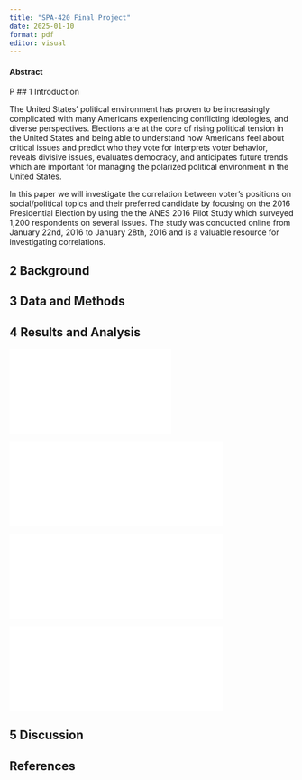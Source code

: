 ```yaml
---
title: "SPA-420 Final Project"
date: 2025-01-10
format: pdf
editor: visual
---
```


#### Abstract
P
## 1 Introduction

The United States' political environment has proven to be increasingly complicated with many Americans experiencing conflicting ideologies, and diverse perspectives. Elections are at the core of rising political tension in the United States and being able to understand how Americans feel about critical issues and predict who they vote for interprets voter behavior, reveals divisive issues, evaluates democracy, and anticipates future trends which are important for managing the polarized political environment in the United States. 

In this paper we will investigate the correlation between voter's positions on social/political topics and their preferred candidate by focusing on the 2016 Presidential Election by using the the ANES 2016 Pilot Study which surveyed 1,200 respondents on several issues. The study was conducted online from January 22nd, 2016 to January 28th, 2016 and is a valuable resource for investigating correlations. 

## 2 Background

## 3 Data and Methods

## 4 Results and Analysis

![](figs/econ_opin.pdf){width="57%" align="center"}

![](figs/gov_warming.pdf){width="75%" align="center"}

![](figs/racial_adv.pdf){width="75%" align="center"}

![](figs/immig_opin.pdf){width="75%" align="center"}

## 5 Discussion

## References
